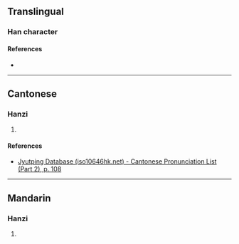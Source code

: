 {{character info}}
==Translingual==

===Han character===
{{Han char|rn=61|rad=心|as=07|sn=10|four=|canj=PYRN|ids=⿰忄亨}}

====References====
* {{Han ref|kx=0387.290|dkj=10670|dj=0720.110|hdz=42306.110|uh=6099|ud=24729}}

----

==Cantonese==

===Hanzi===
{{yue-hanzi|jyut=[[hang1]]|y=hang1}}

# {{rfdef|yue|sort=心07}}

====References====
* [http://www.iso10646hk.net/jp/document/download.jsp Jyutping Database (iso10646hk.net) - Cantonese Pronunciation List (Part 2), p. 108]

----

==Mandarin==

===Hanzi===
{{cmn-hanzi|pin=[[hēng]] ([[heng1]])|wg=heng<sup>1</sup>}}

# {{rfdef|cmn|sort=心07}}